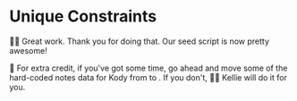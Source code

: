 # Unique Constraints

👨‍💼 Great work. Thank you for doing that. Our seed script is now pretty awesome!

💯 For extra credit, if you've got some time, go ahead and move some of the
hard-coded notes data for Kody from <InlineFile file="app/utils/db.server.ts" />
to <InlineFile file="prisma/seed.ts" />. If you don't, 🧝‍♂️ Kellie will do it for
you.
